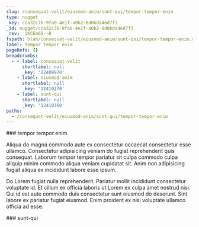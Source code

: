 ```yaml
---
slug: /consequat-velit/eiusmod-anim/sunt-qui/tempor-tempor-enim
type: nugget
_key: cca32c76-9fa0-4e1f-a0b2-8d8bda46d7f3
_id: nugget/cca32c76-9fa0-4e1f-a0b2-8d8bda46d7f3
_rev: _iKCEm6S--B
fspath: blah/consequat-velit/eiusmod-anim/sunt-qui/tempor-tempor-enim.md
label: tempor tempor enim
pageRefs: {}
breadcrumbs:
  - - label: consequat-velit
      shortlabel: null
      _key: '12409970'
    - label: eiusmod-anim
      shortlabel: null
      _key: '12410270'
    - label: sunt-qui
      shortlabel: null
      _key: '12410360'
paths:
  - /consequat-velit/eiusmod-anim/sunt-qui/tempor-tempor-enim
---
```


<NuggetArea>
<Nugget slug="/consequat-velit/eiusmod-anim/sunt-qui/tempor-tempor-enim" type="nugget" _key="cca32c76-9fa0-4e1f-a0b2-8d8bda46d7f3" _id="nugget/cca32c76-9fa0-4e1f-a0b2-8d8bda46d7f3" _rev="_iKCEm6S--B" fspath="blah/consequat-velit/eiusmod-anim/sunt-qui/tempor-tempor-enim.md" label="tempor tempor enim" paths="/consequat-velit/eiusmod-anim/sunt-qui/tempor-tempor-enim">
<NuggetBody>
### tempor tempor enim

Aliqua do magna commodo aute ex consectetur occaecat consectetur esse ullamco. Consectetur adipisicing veniam do fugiat reprehenderit quis consequat. Laborum tempor tempor pariatur sit culpa commodo culpa aliquip minim commodo aliqua veniam cupidatat sit. Anim non adipisicing fugiat aliqua ex incididunt labore esse ipsum.

Do Lorem fugiat nulla reprehenderit. Pariatur mollit incididunt consectetur voluptate id. Et cillum ex officia laboris ut Lorem ex culpa amet nostrud nisi. Qui id est aute commodo duis consectetur sunt eiusmod do deserunt. Sint labore ex pariatur fugiat eiusmod. Enim proident ex nisi voluptate ullamco officia ad esse.

</NuggetBody>
<Breadcrumbs>
<Crumbs>
<Crumb _key="12409970" label="consequat-velit" /><Crumb _key="12410270" label="eiusmod-anim" /><Crumb _key="12410360" label="sunt-qui" />
</Crumbs>
</Breadcrumbs>
</Nugget>

<NuggetsInbound>
</NuggetsInbound>
<NuggetsOutbound>
</NuggetsOutbound>
</NuggetArea>
<PassagesInbound>
<Passage direction="inbound" type="passage" _key="12410360" _id="passage/12410360" _rev="_iKCEm6S---" label="sunt-qui" passage="sunt-qui" fspath="blah/consequat-velit/eiusmod-anim/sunt-qui" paths="/consequat-velit/eiusmod-anim/sunt-qui" slug="/consequat-velit/eiusmod-anim/sunt-qui">
<NuggetBody>
### sunt-qui

</NuggetBody>
<Breadcrumbs>
<Crumbs>
<Crumb _key="12409970" label="consequat-velit" /><Crumb _key="12410270" label="eiusmod-anim" />
</Crumbs>
</Breadcrumbs>
</Passage>

</PassagesInbound>
<PassagesOutbound>
</PassagesOutbound>